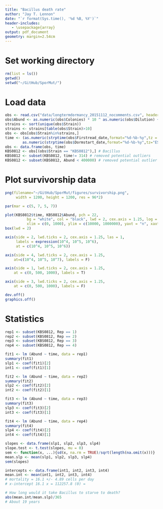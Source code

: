 ```yaml
---
title: "Bacillus death rate"
author: "Jay T. Lennon"
date: "`r format(Sys.time(), '%d %B, %Y')`"
header-includes:
   - \usepackage{array}
output: pdf_document
geometry: margin=2.54cm
---
```


# Set working directory
```r
rm(list = ls())
getwd()
setwd("~/GitHub/SporMut/")
```

# Load data
```r
obs <- read.csv("data/longtermdormancy_20151112_nocomments.csv", header = TRUE, stringsAsFactors = FALSE)
obs$Abund <- as.numeric(obs$Colonies) * 10 ^ as.numeric(obs$Dilution) + 1
strains <- sort(unique(obs$Strain))
strains <- strains[table(obs$Strain)>10]
obs <- obs[obs$Strain%in%strains,]
time <- (as.numeric(strptime(obs$Firstread_date,format="%d-%b-%y",tz = "EST")) - 
        as.numeric(strptime(obs$Dormstart_date,format="%d-%b-%y",tz="EST")))/(3600*24)
obs <- data.frame(obs, time)
KBS0812 <- obs[(obs$Strain == "KBS0812"),] # Bacillus
KBS0812 <- subset(KBS0812, time!= 314) # removed potential outliers
KBS0812 <- subset(KBS0812, Abund < 400000) # removed potential outlier
```

# Plot survivorship data
```r
png(filename="~/GitHub/SporMut/figures/survivorship.png",
     width = 1200, height = 1200, res = 96*2)

par(mar = c(5, 7, 5, 7))

plot(KBS0812$time, KBS0812$Abund, pch = 22, 
          bg = "white", col = "black", lwd = 2, cex.axis = 1.25, log = "y", xlab = NA, ylab = NA,
          xlim = c(0, 1000), ylim = c(10000, 1000000), yaxt = "n", xaxt = "n")
box(lwd = 2)

axis(side = 2, lwd.ticks = 2, cex.axis = 1.25, las = 1,
     labels = expression(10^4, 10^5, 10^6),
     at = c(10^4, 10^5, 10^6))

axis(side = 4, lwd.ticks = 2, cex.axis = 1.25,
    at=c(10^4, 10^5, 10^7), labels = F)

axis(side = 1, lwd.ticks = 2, cex.axis = 1.25,
    at = c(0, 500, 1000), labels = T)

axis(side = 3, lwd.ticks = 2, cex.axis = 1.25,
    at = c(0, 500, 1000), labels = F)

dev.off()
graphics.off()
```

# Statistics
```r
rep1 <- subset(KBS0812, Rep == 1)
rep2 <- subset(KBS0812, Rep == 2)
rep3 <- subset(KBS0812, Rep == 3)
rep4 <- subset(KBS0812, Rep == 4)

fit1 <- lm (Abund ~ time, data = rep1)
summary(fit1)
slp1 <- coef(fit1)[2]
int1 <- coef(fit1)[1]

fit2 <- lm (Abund ~ time, data = rep2)
summary(fit2)
slp2 <- coef(fit2)[2]
int2 <- coef(fit2)[1]

fit3 <- lm (Abund ~ time, data = rep3)
summary(fit3)
slp3 <- coef(fit3)[2]
int3 <- coef(fit3)[1]

fit4 <- lm (Abund ~ time, data = rep4)
summary(fit4)
slp4 <- coef(fit4)[2]
int4 <- coef(fit4)[1]

slopes <- data.frame(slp1, slp2, slp3, slp4)
slope.test <- t.test(slopes, mu = 0)
sem <- function(x, ...){sd(x, na.rm = TRUE)/sqrt(length(na.omit(x)))}
mean.slp <- mean(slp1, slp2, slp3, slp4)
sem(slopes)

intercepts <- data.frame(int1, int2, int3, int4)
mean.int <- mean(int1, int2, int3, int4)
# mortality = 16.1 +/- 4.89 cells per day
# x-intercept 16.1 x = 112257.8 (0) = 

# How long would it take Bacillus to starve to death?
abs(mean.int/mean.slp)/365
# About 19 years
```
